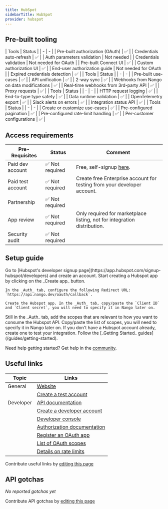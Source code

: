 ```yaml
---
title: HubSpot
sidebarTitle: HubSpot
provider: hubspot
---
```




<Overview />

## Pre-built tooling

<AccordionGroup>
<Accordion title="✅ Authorization">
| Tools | Status |
| - | - |
| Pre-built authorization (OAuth) | ✅ |
| Credentials auto-refresh | ✅ |
| Auth parameters validation | Not needed |
| Credentials validation | Not needed for OAuth |
| Pre-built Connect UI | ✅ |
| Custom authorization UI | ✅ |
| End-user authorization guide | Not needed for OAuth |
| Expired credentials detection | ✅ |
</Accordion>
<Accordion title="✅ Read & write data">
| Tools | Status |
| - | - |
| Pre-built use-cases | ✅ |
| API unification | ✅ |
| 2-way sync | ✅ |
| Webhooks from Nango on data modifications | ✅ |
| Real-time webhooks from 3rd-party API | ✅ |
| Proxy requests | ✅ |
</Accordion>
<Accordion title="✅ Observability & data quality">
| Tools | Status |
| - | - |
| HTTP request logging | ✅ |
| End-to-type type safety | ✅ |
| Data runtime validation | ✅ |
| OpenTelemetry export | ✅ |
| Slack alerts on errors | ✅ |
| Integration status API | ✅ |
</Accordion>
<Accordion title="✅ Customization">
| Tools | Status |
| - | - |
| Create or customize use-cases | ✅ |
| Pre-configured pagination | ✅ |
| Pre-configured rate-limit handling | ✅ |
| Per-customer configurations | ✅ |
</Accordion>
</AccordionGroup>

<PreBuiltUseCases />

## Access requirements

| Pre-Requisites | Status | Comment|
| - | - | - |
| Paid dev account | ✅ Not required | Free, self-signup [here](https://developers.hubspot.com/). |
| Paid test account | ✅ Not required | Create free Enterprise account for testing from your developer account. | 
| Partnership | ✅ Not required | |
| App review | ✅ Not required | Only required for marketplace listing, not for integration distribution. |
| Security audit | ✅ Not required | |

## Setup guide

<Steps>
  <Step title="Create a developer account">
    Go to [Hubspot's developer signup page](https://app.hubspot.com/signup-hubspot/developers) and create an account. 
  </Step>
  <Step title="Create & configure a Hubspot app">
    Start creating a Hubspot app by clicking on the _Create app_ button. 

    In the _Auth_ tab, configure the following Redirect URL: `https://api.nango.dev/oauth/callback`.

    Create the Hubspot app. In the _Auth_ tab, copy/paste the `Client ID` and `Client secret`, you will need to specify it in Nango later on. 
  </Step>
  <Step title="Set up the OAuth scopes">
    Still in the _Auth_ tab, add the scopes that are relevant to how you want to consume the Hubspot API. Copy/paste the list of scopes, you will need to specify it in Nango later on.
  </Step>
  <Step title="Create a Hubspot test account">
    If you don't have a Hubspot account already, create one to test your integration. 
  </Step>
  <Step title="Next">
    Follow the [_Getting Started_ guides](/guides/getting-started).
  </Step>
</Steps>

<Tip>Need help getting started? Get help in the [community](https://nango.dev/slack).</Tip>

## Useful links

| Topic | Links | 
| - | - | 
| General | [Website](https://www.hubspot.com/) |
| | [Create a test account](https://app.hubspot.com/signup-hubspot/crm) |
| Developer | [API documentation](https://developers.hubspot.com/beta-docs/reference/api/overview) |
| | [Create a developer account](https://app.hubspot.com/signup-hubspot/developers) |
| | [Developer console](https://app.hubspot.com/) |
| | [Authorization documentation](https://developers.hubspot.com/docs/api/oauth-quickstart-guide) |
| | [Register an OAuth app](https://developers.hubspot.com/docs/api/working-with-oauth#initiating-an-integration-with-oauth-2-0) |
| | [List of OAuth scopes](https://developers.hubspot.com/docs/api/working-with-oauth#scopes) |
| | [Details on rate limits](https://developers.hubspot.com/beta-docs/guides/apps/api-usage/usage-details) |

<Note>Contribute useful links by [editing this page](https://github.com/nangohq/nango/tree/master/docs-v2/integrations/all/hubspot.mdx)</Note>

## API gotchas

_No reported gotchas yet_

<Note>Contribute API gotchas by [editing this page](https://github.com/nangohq/nango/tree/master/docs-v2/integrations/all/hubspot.mdx)</Note>

